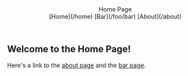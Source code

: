 <Header logo="H">
  Home Page
  <Nav>
    [Home](/home)
    [Bar](/foo/bar)
    [About](/about)
  </Nav>
</Header>

<Section>

  # Welcome to the Home Page!

  Here's a link to the [about page](/about) and the [bar page](/foo/bar).

</Section>
